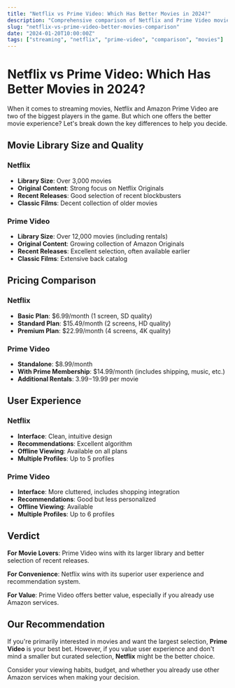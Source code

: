 ```yaml
---
title: "Netflix vs Prime Video: Which Has Better Movies in 2024?"
description: "Comprehensive comparison of Netflix and Prime Video movie libraries, pricing, and features to help you choose the best streaming service."
slug: "netflix-vs-prime-video-better-movies-comparison"
date: "2024-01-20T10:00:00Z"
tags: ["streaming", "netflix", "prime-video", "comparison", "movies"]
---
```


# Netflix vs Prime Video: Which Has Better Movies in 2024?

When it comes to streaming movies, Netflix and Amazon Prime Video are two of the biggest players in the game. But which one offers the better movie experience? Let's break down the key differences to help you decide.

## Movie Library Size and Quality

### Netflix
- **Library Size**: Over 3,000 movies
- **Original Content**: Strong focus on Netflix Originals
- **Recent Releases**: Good selection of recent blockbusters
- **Classic Films**: Decent collection of older movies

### Prime Video
- **Library Size**: Over 12,000 movies (including rentals)
- **Original Content**: Growing collection of Amazon Originals
- **Recent Releases**: Excellent selection, often available earlier
- **Classic Films**: Extensive back catalog

## Pricing Comparison

### Netflix
- **Basic Plan**: $6.99/month (1 screen, SD quality)
- **Standard Plan**: $15.49/month (2 screens, HD quality)
- **Premium Plan**: $22.99/month (4 screens, 4K quality)

### Prime Video
- **Standalone**: $8.99/month
- **With Prime Membership**: $14.99/month (includes shipping, music, etc.)
- **Additional Rentals**: $3.99-$19.99 per movie

## User Experience

### Netflix
- **Interface**: Clean, intuitive design
- **Recommendations**: Excellent algorithm
- **Offline Viewing**: Available on all plans
- **Multiple Profiles**: Up to 5 profiles

### Prime Video
- **Interface**: More cluttered, includes shopping integration
- **Recommendations**: Good but less personalized
- **Offline Viewing**: Available
- **Multiple Profiles**: Up to 6 profiles

## Verdict

**For Movie Lovers**: Prime Video wins with its larger library and better selection of recent releases.

**For Convenience**: Netflix wins with its superior user experience and recommendation system.

**For Value**: Prime Video offers better value, especially if you already use Amazon services.

## Our Recommendation

If you're primarily interested in movies and want the largest selection, **Prime Video** is your best bet. However, if you value user experience and don't mind a smaller but curated selection, **Netflix** might be the better choice.

Consider your viewing habits, budget, and whether you already use other Amazon services when making your decision.
